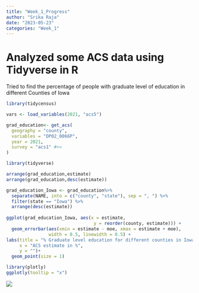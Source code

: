 ```yaml
---
title: "Week_1_Progress"
author: "Srika Raja"
date: "2023-05-23"
categories: "Week_1"
---
```


# Analyzed some ACS data using Tidyverse in R

Tried to find the percentage of people with graduate level of education in different Counties of Iowa

```r
library(tidycensus)

vars <- load_variables(2021, "acs5")

grad_education<- get_acs(
  geography = "county",
  variables = "DP02_0066P",
  year = 2021,
  survey = "acs1" #<<
)

library(tidyverse)

arrange(grad_education,estimate)
arrange(grad_education,desc(estimate))

grad_education_Iowa <- grad_education%>%
  separate(NAME, into = c("county", "state"), sep = ", ") %>%
  filter(state == "Iowa") %>%
  arrange(desc(estimate))
  
ggplot(grad_education_Iowa, aes(x = estimate, 
                                 y = reorder(county, estimate))) +
  geom_errorbar(aes(xmin = estimate - moe, xmax = estimate + moe),
                width = 0.5, linewidth = 0.5) +
labs(title = "% Graduate level education for different counties in Iowa",
     x = "ACS estimate in %",
     y = "")+
  geom_point(size = 1)

library(plotly)
ggplotly(tooltip = "x")

```

![](images/ACS plotly plot.png)
